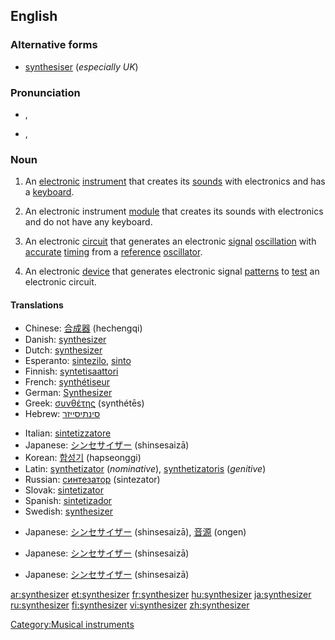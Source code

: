 {{wikipedia}}
==English==

===Alternative forms===
* [[synthesiser]] (''especially UK'')

===Pronunciation===
* {{a|UK}} {{IPA|/ˈsɪn.θəˌsaɪ.zə(ɹ)/}}, {{SAMPA|/"sIn.T@%saI.z@(r)/}}
* {{a|US}} {{IPA|/ˈsɪn.θəˌsaɪ.zɚ/}}, {{SAMPA|/"sIn.T@%saI.z@`/}}

===Noun===
{{en-noun}}

# {{music}} An [[electronic]] [[instrument]] that creates its [[sound]]s with electronics and has a [[keyboard]].
# {{music}} An electronic instrument [[module]] that creates its sounds with electronics and do not have any keyboard.
# {{electronics}} An electronic [[circuit]] that generates an electronic [[signal]] [[oscillation]] with [[accurate]] [[timing]] from a [[reference]] [[oscillator]].
# {{electronics}} An electronic [[device]] that generates electronic signal [[pattern]]s to [[test]] an electronic circuit.

====Translations====
{{trans-top|music: an electronic keyboard instrument}}
* Chinese: [[合成器]] (hechengqi)
* Danish: [[#Danish|synthesizer]]
* Dutch: [[#Dutch|synthesizer]]
* Esperanto: [[sintezilo]], [[sinto]]
* Finnish: [[syntetisaattori]]
* French: [[synthétiseur]]
* German: [[Synthesizer]]
* Greek: [[συνθέτης]] (synthétēs)
* Hebrew: [[סינתיסייזר]]
{{trans-mid}}
* Italian: [[sintetizzatore]]
* Japanese: [[シンセサイザー]] (shinsesaizā)
* Korean: [[합성기]] (hapseonggi)
* Latin: [[synthetizator]] (''nominative''), [[synthetizatoris]] (''genitive'')
* Russian: [[синтезатор]] (sintezator)
* Slovak: [[sintetizator]]
* Spanish: [[sintetizador]]
* Swedish: [[#Swedish|synthesizer]]
{{trans-bottom}}

{{trans-top|music: an electronic instrument module without a keyboard}}
* Japanese: [[シンセサイザー]] (shinsesaizā), [[音源]] (ongen)
{{trans-mid}}
{{trans-bottom}}

{{trans-top|electronics: an electronic circuit that generates an electronic signal oscillation}}
* Japanese: [[シンセサイザー]] (shinsesaizā)
{{trans-mid}}
{{trans-bottom}}

{{trans-top|electronics: an electronic device that generates electronic signal patterns}}
* Japanese: [[シンセサイザー]] (shinsesaizā)
{{trans-mid}}
{{trans-bottom}}

[[Category:Musical instruments]]

[[ar:synthesizer]]
[[et:synthesizer]]
[[fr:synthesizer]]
[[hu:synthesizer]]
[[ja:synthesizer]]
[[ru:synthesizer]]
[[fi:synthesizer]]
[[vi:synthesizer]]
[[zh:synthesizer]]